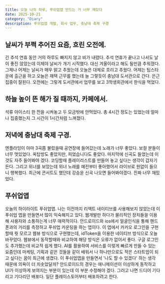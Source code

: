 ```yaml
---
title: 오늘 나의 하루, 푸쉬업앱 만드는 거 너무 재밌다
date: 2025-10-21
category: "Diary"
description: 푸쉬업앱 개발, 회사 업무, 충남대 축제 구경
---
```


## 날씨가 부쩍 추어진 요즘, 흐린 오전에.

긴 추석 연휴 동안 거의 하루도 빠지지 않고 비가 내렸다. 추석 연휴가 끝나고 나서도 날이 좋진 않았는데 이제야 날씨가 개기 시작했다. 대신 겨울이라고 해도 될만큼 추워졌다.
그제나 어제는 날씨가 매우 맑고 추웠는데 오늘은 대체로 흐리고 추웠다. 어제는 팁스타운에 출근을 하고 오늘은 재택 근무를 했는데 늘 그렇듯이 충남대 도서관으로 간다. 은근 집중이 잘된다.
오전에는 그렇게 도서관에서 업무를 보고 3학생회관에서 한식을 먹었다.

## 하늘 높이 뜬 해가 질 때까지, 카페에서.

석류 아이스티 한 잔을 시켜놓고 두 모금밖에 안먹었다. 총 4시간 정도는 있었는데 얼마나 집중했는지 그 시간이 1시간처럼 느껴졌다.

## 저녁에 충남대 축제 구경.

엔플라잉이 아마 3곡쯤 불렀을때 공연장에 들어갔는데 노래가 너무 좋았다. 보컬 분들이 너무 멋있었다. 옥탑방도 좋았지만, 피었습니다도 좋았다. 마지막에 신곡도 들었는데 이것도 자주 들어봐야 겠다.
코딩할때 플레이리스트를 만들어 놓고 싶다는 생각이 갑자기 든다. 그리고 위너를 보았는데 위너 노래를 예전부터 좋아했어서 라이브로 원없이 들으니 행복했다. 최근에 콘서트도 했던데 강승윤 신곡 나오면 들어봐야겠다. 진짜 너무 재밌었다.

## 푸쉬업앱

오늘의 하이라이트 푸쉬업앱. 나는 이전까지 리액트 네이티브를 사용해보지 않았는데 이 푸쉬업 앱을 만들면서 많이 익숙해지고 있다. 웹개발만 하다가 물리적인 장치들을 이용해 사용자와 소통하는게 너무 매력적이다.
안드로이드와 ios에서 얼굴인식을 통해 핸드폰과의 거리를 측정하고 푸쉬업 카운팅을 하는 앱이다. 이 앱에서 카카오 로그인을 구현할때 뭣 모르고 웹뷰 방식으로 구현했는데, idToken을 이용한 네이티브 방식으로 오늘 바꾸었다.
웹뷰에서 동작할때와 비교하여 해당 방식은 오류가 없어서 좋다. 구글 로그인도 추가했는데 비교적 쉽게 했다. AI를 활용하여 서비스를 이렇게 빠르게 만들 수 있는 요즘인데 마케팅, 기획과 같은 것들을 같이 배워서 나 하나만으로도 작은 스타트업이 되고 싶다는 꿈이 최근에 생겼다.
이 푸쉬업앱을 만들면서 '나도 할 수 있겠다' 하는 생각 때문에 의욕이 더 치솟았달까? 안드로이드의 경우는 애니메이션이 이상하게 동작하고 UI가 이상하게 보여지는 부분이 있는데 이 부분 수정해야 겠다. 그러고 나면 드디어 기다리고 기다리던 배포다. 일단 플레이스토어부터 배포하려고 한다.
